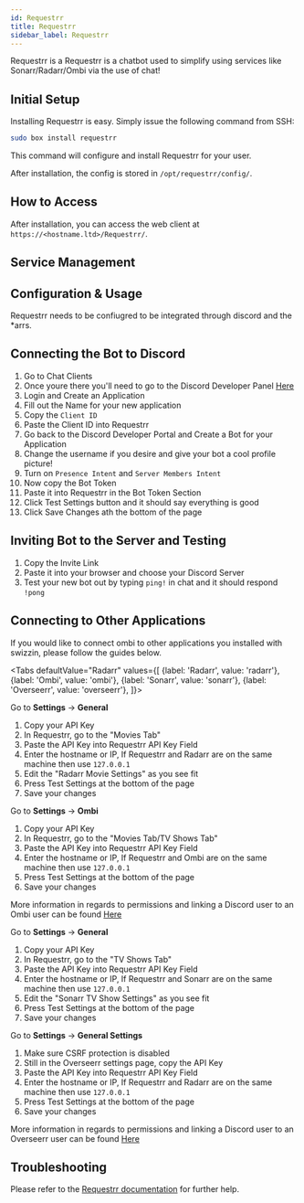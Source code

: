 ```yaml
---
id: Requestrr
title: Requestrr
sidebar_label: Requestrr
---
```


Requestrr is a Requestrr is a chatbot used to simplify using services like Sonarr/Radarr/Ombi via the use of chat!

## Initial Setup

Installing Requestrr is easy. Simply issue the following command from SSH:

```bash main
sudo box install requestrr
```
This command will configure and install Requestrr for your user.

After installation, the config is stored in `/opt/requestrr/config/`.

## How to Access

After installation, you can access the web client at `https://<hostname.ltd>/Requestrr/`.

## Service Management


<SystemdTabs service="Requestrr"/>

## Configuration & Usage

Requestrr needs to be confiugred to be integrated through discord and the *arrs.

## Connecting the Bot to Discord
1. Go to Chat Clients
2. Once youre there you'll need to go to the Discord Developer Panel [Here](https://discordapp.com/developers/applications)
3. Login and Create an Application
4. Fill out the Name for your new application
5. Copy the `Client ID`
6. Paste the Client ID into Requestrr
7. Go back to the Discord Developer Portal and Create a Bot for your Application
8. Change the username if you desire and give your bot a cool profile picture!
9. Turn on `Presence Intent` and `Server Members Intent`
10. Now copy the Bot Token
11. Paste it into Requestrr in the Bot Token Section
12. Click Test Settings button and it should say everything is good
13. Click Save Changes ath the bottom of the page

## Inviting Bot to the Server and Testing
1. Copy the Invite Link
2. Paste it into your browser and choose your Discord Server
3. Test your new bot out by typing `ping!` in chat and it should respond `!pong`

## Connecting to Other Applications

If you would like to connect ombi to other applications you installed with swizzin, please follow the guides below.


<Tabs
  defaultValue="Radarr"
  values={[
    {label: 'Radarr', value: 'radarr'},
    {label: 'Ombi', value: 'ombi'},
    {label: 'Sonarr', value: 'sonarr'},
    {label: 'Overseerr', value: 'overseerr'},
  ]}>

  <TabItem value="radarr">


  Go to **Settings** -> **General**
  
  1. Copy your API Key
  2. In Requestrr, go to the "Movies Tab"
  3. Paste the API Key into Requestrr API Key Field
  4. Enter the hostname or IP, If Requestrr and Radarr are on the same machine then use `127.0.0.1`
  5. Edit the "Radarr Movie Settings" as you see fit
  6. Press Test Settings at the bottom of the page
  7. Save your changes


 </TabItem>
 <TabItem value="ombi">


  Go to **Settings** -> **Ombi**
  
  1. Copy your API Key
  2. In Requestrr, go to the "Movies Tab/TV Shows Tab"
  3. Paste the API Key into Requestrr API Key Field
  4. Enter the hostname or IP, If Requestrr and Ombi are on the same machine then use `127.0.0.1`
  5. Press Test Settings at the bottom of the page
  6. Save your changes

More information in regards to permissions and linking a Discord user to an Ombi user can be found [Here](https://github.com/darkalfx/requestrr/wiki/Configuring-Ombi#configuring-permissions)


 </TabItem>
    <TabItem value="sonarr">


  Go to **Settings** -> **General**
  
  1. Copy your API Key
  2. In Requestrr, go to the "TV Shows Tab"
  3. Paste the API Key into Requestrr API Key Field
  4. Enter the hostname or IP, If Requestrr and Sonarr are on the same machine then use `127.0.0.1`
  5. Edit the "Sonarr TV Show Settings" as you see fit
  6. Press Test Settings at the bottom of the page
  7. Save your changes


 </TabItem>
 <TabItem value="overseerr">


  Go to **Settings** -> **General Settings**
  
  1. Make sure CSRF protection is disabled
  2. Still in the Overseerr settings page, copy the API Key
  3. Paste the API Key into Requestrr API Key Field
  4. Enter the hostname or IP, If Requestrr and Radarr are on the same machine then use `127.0.0.1`
  5. Press Test Settings at the bottom of the page
  6. Save your changes

More information in regards to permissions and linking a Discord user to an Overseerr user can be found [Here](https://github.com/darkalfx/requestrr/wiki/Configuring-Overseerr#configuring-permissions)


 </TabItem>

</Tabs>


## Troubleshooting


<Troubleshooting />

Please refer to the [Requestrr documentation](https://docs.Requestrr.net/intro/getting-started.html) for further help.